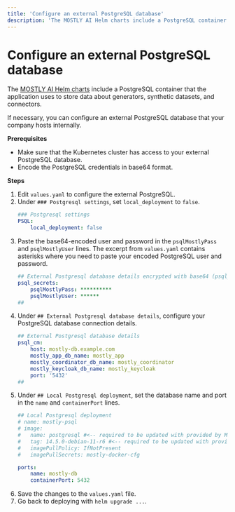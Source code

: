 ```yaml
---
title: 'Configure an external PostgreSQL database'
description: 'The MOSTLY AI Helm charts include a PostgreSQL container that the application uses to store data about generators, synthetic datasets, and connectors. If necessary, you can configure an external PostgreSQL database that your company hosts internally.'
---
```



# Configure an external PostgreSQL database

The [MOSTLY AI Helm charts](../deploy/helm-chart) include a PostgreSQL container that the application uses to store data about generators, synthetic datasets, and connectors.

If necessary, you can configure an external PostgreSQL database that your company hosts internally.

**Prerequisites**

* Make sure that the Kubernetes cluster has access to your external PostgreSQL database.
* Encode the PostgreSQL credentials in base64 format.

**Steps**

1. Edit `values.yaml` to configure the external PostgreSQL.
2. Under `### Postgresql settings`, set `local_deployment` to `false`.
    ```yaml filename="values.yaml" {3}
    ### Postgresql settings
    PSQL:
        local_deployment: false
    ```
3. Paste the base64-encoded user and password in the `psqlMostlyPass` and `psqlMostlyUser` lines.
    <Callout>
    The excerpt from `values.yaml` contains asterisks where you need to paste your encoded PostgreSQL user and password.
    </Callout>
    ```yaml filename="values.yaml" {3,4}
    ## External Postgresql database details encrypted with base64 (psql_local_deployment have to be setup to 'false')
    psql_secrets:
        psqlMostlyPass: **********
        psqlMostlyUser: ******
    ##
    ```
4. Under `## External Postgresql database details`, configure your PostgreSQL database connection details.
    ```yaml filename="values.yaml" {3-7}
    ## External Postgresql database details
    psql_cm:
        host: mostly-db.example.com
        mostly_app_db_name: mostly_app
        mostly_coordinator_db_name: mostly_coordinator
        mostly_keycloak_db_name: mostly_keycloak
        port: '5432'
    ## 
    ```
5. Under `## Local Postgresql deployment`, set the database name and port in the `name` and `containerPort` lines.
    ```yaml filename="values.yaml" {10-11}
    ## Local Postgresql deployment
    # name: mostly-psql
    # image:
    #   name: postgresql #<-- required to be updated with provided by Mostly AI repository
    #   tag: 14.5.0-debian-11-r6 #<-- required to be updated with provided by Mostly AI image tag
    #   imagePullPolicy: IfNotPresent
    #   imagePullSecrets: mostly-docker-cfg

    ports:
        name: mostly-db
        containerPort: 5432
    ```
6. Save the changes to the `values.yaml` file.
7. Go back to deploying with `helm upgrade ...`.